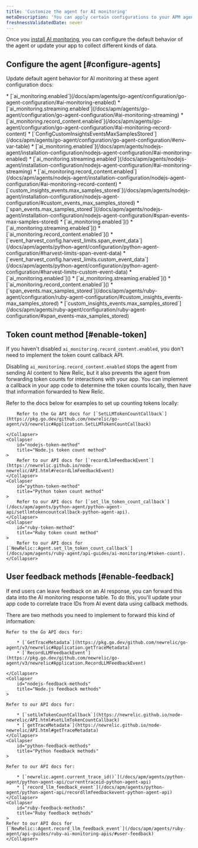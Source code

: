 ```yaml
---
title: 'Customize the agent for AI monitoring'
metaDescription: 'You can apply certain configurations to your APM agents to change how your AI data appears in New Relic.'
freshnessValidatedDate: never
---
```


Once you [install AI monitoring](/install/ai-monitoring), you can configure the default behavior of the agent or update your app to collect different kinds of data. 

## Configure the agent [#configure-agents]

Update default agent behavior for AI monitoring at these agent configuration docs: 

<CollapserGroup>
    <Collapser
        id="go-config"
        title="Go configurations"
    >
        * [`ai_monitoring.enabled`](/docs/apm/agents/go-agent/configuration/go-agent-configuration/#ai-monitoring-enabled)
        * [`ai_monitoring.streaming.enabled`](/docs/apm/agents/go-agent/configuration/go-agent-configuration/#ai-monitoring-streaming)
        * [`ai_monitoring.record_content.enabled`](/docs/apm/agents/go-agent/configuration/go-agent-configuration/#ai-monitoring-record-content)
        * [`ConfigCustomInsightsEventsMaxSamplesStored`](/docs/apm/agents/go-agent/configuration/go-agent-configuration/#env-var-table) 
    </Collapser>
    <Collapser
        id="nodejs-config"
        title="Node.js configurations"
    >
        * [`ai_monitoring.enabled`](/docs/apm/agents/nodejs-agent/installation-configuration/nodejs-agent-configuration/#ai-monitoring-enabled)
        * [`ai_monitoring.streaming.enabled`](/docs/apm/agents/nodejs-agent/installation-configuration/nodejs-agent-configuration/#ai-monitoring-streaming)
        * [`ai_monitoring.record_content.enabled`](/docs/apm/agents/nodejs-agent/installation-configuration/nodejs-agent-configuration/#ai-monitoring-record-content)
        * [`custom_insights_events.max_samples_stored`](/docs/apm/agents/nodejs-agent/installation-configuration/nodejs-agent-configuration/#custom_events_max_samples_stored)
        * [`span_events.max_samples_stored`](/docs/apm/agents/nodejs-agent/installation-configuration/nodejs-agent-configuration/#span-events-max-samples-stored)  
    </Collapser>
    <Collapser
        id="python-config"
        title="Python configurations"
    >
        * [`ai_monitoring.enabled`]()
        * [`ai_monitoring.streaming.enabled`]()
        * [`ai_monitoring.record_content.enabled`]()
        * [`event_harvest_config.harvest_limits.span_event_data`](/docs/apm/agents/python-agent/configuration/python-agent-configuration/#harvest-limits-span-event-data)
        * [`event_harvest_config.harvest_limits.custom_event_data`](/docs/apm/agents/python-agent/configuration/python-agent-configuration/#harvest-limits-custom-event-data) 
    </Collapser>
    <Collapser
        id="ruby-config"
        title="Ruby configurations"
    >
        * [`ai_monitoring.enabled`]()
        * [`ai_monitoring.streaming.enabled`]()
        * [`ai_monitoring.record_content.enabled`]()
        * [`span_events.max_samples_stored`](/docs/apm/agents/ruby-agent/configuration/ruby-agent-configuration/#custom_insights_events-max_samples_stored)
        * [`custom_insights_events.max_samples_stored`](/docs/apm/agents/ruby-agent/configuration/ruby-agent-configuration/#span_events-max_samples_stored)
    </Collapser>
</CollapserGroup>

## Token count method [#enable-token]


If you haven't disabled `ai_monitoring.record_content.enabled`, you don't need to implement the token count callback API.

Disabling `ai_monitoring.record_content.enabled` stops the agent from sending AI content to New Relic, but it also prevents the agent from forwarding token counts for interactions with your app. You can implement a callback in your app code to determine the token counts locally, then have that information forwarded to New Relic.

Refer to the docs below for examples to set up counting tokens locally:

<CollapserGroup>
    <Collapser
        id="go-token-method"
        title="Go token count method"
    >

        Refer to the Go API docs for [`SetLLMTokenCountCallback`](https://pkg.go.dev/github.com/newrelic/go-agent/v3/newrelic#Application.SetLLMTokenCountCallback)

    </Collapser>
    <Collapser
        id="nodejs-token-method"
        title="Node.js token count method"
    >
        Refer to our API docs for [`recordLlmFeedbackEvent`](https://newrelic.github.io/node-newrelic/API.html#recordLlmFeedbackEvent)
    </Collapser>
    <Collapser
        id="python-token-method"
        title="Python token count method"
    >
        Refer to our API docs for [`set_llm_token_count_callback`](/docs/apm/agents/python-agent/python-agent-api/setllmtokencountcallback-python-agent-api). 
    </Collapser>
    <Collapser
        id="ruby-token-method"
        title="Ruby token count method"
    >
        Refer to our API docs for [`NewRelic::Agent.set_llm_token_count_callback`](/docs/apm/agents/ruby-agent/api-guides/ai-monitoring/#token-count). 
    </Collapser>
</CollapserGroup>

## User feedback methods [#enable-feedback]

If end users can leave feedback on an AI response, you can forward this data into the AI monitoring response table. To do this, you'll update your app code to correlate trace IDs from AI event data using callback methods. 

There are two methods you need to implement to forward this kind of information: 

<CollapserGroup>
    <Collapser
        id="go-feedback-methods"
        title="Go feedback methods"
    >

    Refer to the Go API docs for: 

        * [`GetTraceMetadata`](https://pkg.go.dev/github.com/newrelic/go-agent/v3/newrelic#Application.getTraceMetadata)
        * [`RecordLLMFeedbackEvent`](https://pkg.go.dev/github.com/newrelic/go-agent/v3/newrelic#Application.RecordLLMFeedbackEvent)
        
    </Collapser>
    <Collapser
        id="nodejs-feedback-methods"
        title="Node.js feedback methods"
    >

    Refer to our API docs for:

        * [`setLlmTokenCountCallback`](https://newrelic.github.io/node-newrelic/API.html#setLlmTokenCountCallback)
        * [`getTraceMetadata`](https://newrelic.github.io/node-newrelic/API.html#getTraceMetadata)
    </Collapser>
    <Collapser
        id="python-feedback-methods"
        title="Python feedback methods"
    >
    
    Refer to our API docs for:

        * [`newrelic.agent.current_trace_id()`](/docs/apm/agents/python-agent/python-agent-api/currenttraceid-python-agent-api)
        * [`record_llm_feedback_event`](/docs/apm/agents/python-agent/python-agent-api/recordllmfeedbackevent-python-agent-api)
    </Collapser>
    <Collapser
        id="ruby-feedback-methods"
        title="Ruby feedback methods"
    >
    Refer to our API docs for [`NewRelic::Agent.record_llm_feedback_event`](/docs/apm/agents/ruby-agent/api-guides/ruby-ai-monitoring-apis/#user-feedback)
    </Collapser>
</CollapserGroup>